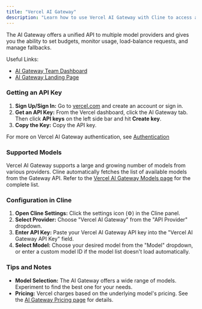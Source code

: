 ```yaml
---
title: "Vercel AI Gateway"
description: "Learn how to use Vercel AI Gateway with Cline to access a wide variety of AI models through a single unified API."
---
```


The AI Gateway offers a unified API to multiple model providers and gives you the ability to set budgets, monitor usage, load-balance requests, and manage fallbacks.

Useful Links:
- [AI Gateway Team Dashboard](https://vercel.com/d?to=%2F%5Bteam%5D%2F%7E%2Fai&title=AI+Gateway+Overview+Tab)
- [AI Gateway Landing Page](https://vercel.com/ai-gateway)

### Getting an API Key

1. **Sign Up/Sign In:** Go to [vercel.com](https://vercel.com/) and create an account or sign in.
2. **Get an API Key:** From the Vercel dashboard, click the AI Gateway tab. Then click **API keys** on the left side bar and hit **Create key**.
3. **Copy the Key:** Copy the API key.

For more on Vercel AI Gateway authentication, see [Authentication](https://vercel.com/docs/ai-gateway/authentication)

### Supported Models

Vercel AI Gateway supports a large and growing number of models from various providers. Cline automatically fetches the list of available models from the Gateway API. Refer to the [Vercel AI Gateway Models page](https://vercel.com/ai-gateway/models) for the complete list.

### Configuration in Cline

1. **Open Cline Settings:** Click the settings icon (⚙️) in the Cline panel.
2. **Select Provider:** Choose "Vercel AI Gateway" from the "API Provider" dropdown.
3. **Enter API Key:** Paste your Vercel AI Gateway API key into the "Vercel AI Gateway API Key" field.
4. **Select Model:** Choose your desired model from the "Model" dropdown, or enter a custom model ID if the model list doesn't load automatically.

### Tips and Notes

-   **Model Selection:** The AI Gateway offers a wide range of models. Experiment to find the best one for your needs.
-   **Pricing:** Vercel charges based on the underlying model's pricing. See the [AI Gateway Pricing page](https://vercel.com/docs/ai-gateway/pricing) for details.
